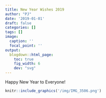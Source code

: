 ```yaml
---
title: New Year Wishes 2019
author: "PJ"
date: '2019-01-01'
draft: false
categories: []
tags: []
image:
  caption: ''
  focal_point: ''
output:
  blogdown::html_page:
    toc: true
    fig_width: 6
    dev: "svg"
---
```


Happy New Year to Everyone!

```r
knitr::include_graphics('/img/IMG_3506.png')
```


